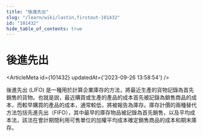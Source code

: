 ```yaml
---
title: "後進先出"
slug: "/learn/wiki/lastin,firstout-101432"
id: "101432"
hide_table_of_contents: true
---
```



# 後進先出

<ArticleMeta id={101432} updatedAt={'2023-09-26 13:58:54'} />
<div className='border-solid border-b border-t-0 my-4 border-[var(--ifm-color-gray-300)]' />

後進先出 (LIFO) 是一種用於計算企業庫存的方法，將最近生產的貨物記錄為首先銷售的貨物。也就是説，最近購買或生產的產品的成本首先被記錄為銷售商品的成本，而較早購買的產品的成本，通常較低，將被報告為庫存。庫存計價的兩種替代方法包括先進先出（FIFO），其中最早的庫存物品被記錄為首先銷售，以及平均成本法，該法在會計期間利用可售單位的加權平均成本確定銷售商品的成本和期末庫存。
